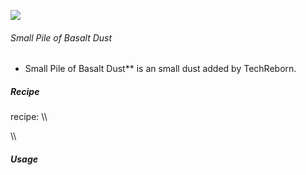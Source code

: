 ![](/mods/techreborn/small_pile_of_basalt_dust.png)

###### Small Pile of Basalt Dust

- Small Pile of Basalt Dust** is an small dust added by
        TechReborn.


##### Recipe

<Mcitem id="minecraft:crafting_table"/> recipe: \\\\
<Recipe recipe=" input air air air input air techreborn:basalt_dust air
input air air air output techreborn:small_pile_of_basalt_dust,4
"/>

\\\\

##### Usage

<Recipe recipe=" input techreborn:small_pile_of_basalt_dust
techreborn:small_pile_of_basalt_dust air input
techreborn:small_pile_of_basalt_dust
techreborn:small_pile_of_basalt_dust air input air air air output
techreborn:basalt_dust "/>
